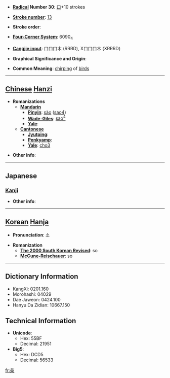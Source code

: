 * '''[[Wiktionary:Chinese radical index| Radical]] Number 30''': [[Wiktionary:Chinese radical index 口|口]]+10 strokes

* '''[[Wiktionary:Chinese total strokes index|Stroke number]]''': [[Wiktionary:Chinese total strokes index 13|13]]

* '''Stroke order''': 

* '''[[Wiktionary:Chinese four corner index|Four-Corner System]]''': 6090<sub>4</sub>

* '''[[Wiktionary:Chinese Cangjie index|Cangjie input]]''': 口口口木 (RRRD), X口口口木 (XRRRD)

* '''Graphical Significance and Origin''': 

* '''Common Meaning''': [[chirping]] of [[birds]]

----

== [[Chinese]] [[Hanzi]] ==

* '''Romanizations'''
** '''[[Mandarin]]'''
*** '''[[Pinyin]]''': [[sào]] ([[sao4]])
*** '''[[Wade-Giles]]''': [[sao4|sao<sup>4</sup>]]
*** '''[[Yale]]''': 
** '''[[Cantonese]]'''
*** '''[[Jyutping]]''':
*** '''[[Penkyamp]]''': 
*** '''[[Yale]]''': [[cho3]]

* '''Other info''': 

----

==Japanese==
===[[Kanji]]===
{{kanji|on readings=[[そう]] (sō), [[しょう]] (shō)
|kun readings=[[さわぐ]] (sawagu), [[かしましい]] (kashimashii), [[すき]] (suki)
}}

* '''Other info''':  

----

== [[Korean]] [[Hanja]] ==

* '''Pronunciation''': 소

* '''Romanization'''
** '''[[The 2000 South Korean Revised Romanization|The 2000 South Korean Revised]]''': so
** '''[[McCune-Reischauer]]''': so

----

== Dictionary Information ==

* KangXi: 0201.160
* Morohashi: 04029
* Dae Jaweon: 0424.100
* Hanyu Da Zidian: 10667.150

== Technical Information ==

* '''Unicode''':
** Hex: 55BF
** Decimal: 21951
* '''Big5''':
** Hex: DCD5
** Decimal: 56533

[[fr:喿]]